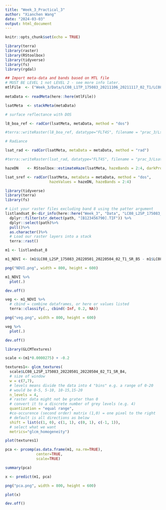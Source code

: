 ---
title: "Week_3_Practical_3"
author: "Xianchen Wang"
date: "2024-03-03"
output: html_document
---

```{r setup, include=FALSE}
knitr::opts_chunk$set(echo = TRUE)
```


```{r}
library(terra)
library(raster)
library(RStoolbox)
library(tidyverse)
library(fs)
library(rgdal)

## Import meta-data and bands based on MTL file
# MUST BE LEVEL 1 not LEVEL 2 - see more info later.
mtlFile  <- ("Week_3/Data/LC08_L1TP_175083_20211106_20211117_02_T1/LC08_L1TP_175083_20211106_20211117_02_T1_MTL.txt")
                        
metaData <- readMeta(here::here(mtlFile))

lsatMeta  <- stackMeta(metaData)

# surface reflectance with DOS

l8_boa_ref <- radCor(lsatMeta, metaData, method = "dos")

#terra::writeRaster(l8_boa_ref, datatype="FLT4S", filename = "prac_3/Lsatdata8/l8_boa_ref.tif", format = "GTiff", overwrite=TRUE)

# Radiance 

lsat_rad <- radCor(lsatMeta, metaData = metaData, method = "rad")

#terra::writeRaster(lsat_rad, datatype="FLT4S", filename = "prac_3/Lsatdata8/lsat_rad.tif", format = "GTiff", overwrite=TRUE)
```


```{r}
hazeDN    <- RStoolbox::estimateHaze(lsatMeta, hazeBands = 2:4, darkProp = 0.01, plot = TRUE)

lsat_sref <- radCor(lsatMeta, metaData = metaData, method = "dos", 
                    hazeValues = hazeDN, hazeBands = 2:4)
```

```{r}
library(tidyverse)
library(terra)
library(fs)

# List your raster files excluding band 8 using the patter argument
listlandsat_8<-dir_info(here::here("Week_3", "Data", "LC08_L2SP_175083_20220501_20220504_02_T1"))%>%
  dplyr::filter(str_detect(path, "[B123456790].TIF")) %>%
  dplyr::select(path)%>%
  pull()%>%
  as.character()%>%
  # Load our raster layers into a stack
  terra::rast()
```


```{r}
m1 <- listlandsat_8

m1_NDVI <- (m1$LC08_L2SP_175083_20220501_20220504_02_T1_SR_B5 - m1$LC08_L2SP_175083_20220501_20220504_02_T1_SR_B4 ) / (m1$LC08_L2SP_175083_20220501_20220504_02_T1_SR_B5 + m1$LC08_L2SP_175083_20220501_20220504_02_T1_SR_B4)

png("NDVI.png", width = 800, height = 600)

m1_NDVI %>%
  plot(.)

dev.off()
```


```{r}
veg <- m1_NDVI %>%
  # cbind = combine dataframes, or here or values listed
  terra::classify(., cbind(-Inf, 0.2, NA))

png("veg.png", width = 800, height = 600)

veg %>%
  plot(.)

dev.off()
```


```{r}
library(GLCMTextures)

scale <-(m1*0.0000275) + -0.2

textures1<- glcm_textures(
  scale$LC08_L2SP_175083_20220501_20220504_02_T1_SR_B4,
  # size of window
  w = c(7,7),
  # levels means divide the data into 4 "bins" e.g. a range of 0-20
  # would be 0-5, 5-10, 10-15,15-20
  n_levels = 4,
  # raster data might not be grater than 0
  # convert it to a discrete number of grey levels (e.g. 4)
  quantization = "equal range",
  #co-occurence (second order) matrix (1,0) = one pixel to the right
  # default is all directions as below
  shift = list(c(1, 0), c(1, 1), c(0, 1), c(-1, 1)),
  # select what we want
  metrics="glcm_homogeneity") 

plot(textures1)
```


```{r}
pca <- prcomp(as.data.frame(m1, na.rm=TRUE), 
              center=TRUE, 
              scale=TRUE)

summary(pca)
```


```{r}
x <- predict(m1, pca)

png("pca.png", width = 800, height = 600)

plot(x)

dev.off()
```

